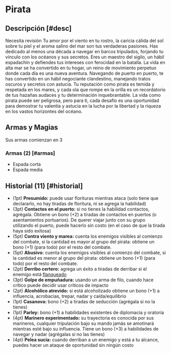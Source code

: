 
# Pirata

<Bleed>
  <Screenshot src={piratePic} alt="placeholder" full />
</Bleed>

## Descripción [#desc]

<Callout type="warning" emoji="🔎">
  Necesita revisión
</Callout>
Tu amor por el viento en tu rostro, la caricia cálida del sol sobre tu piel y el aroma salino del mar son tus verdaderas pasiones. Has dedicado al menos una década a navegar en barcos tripulados, forjando tu vínculo con los océanos y sus secretos. Eres un maestro del sigilo, un hábil espadachín y defiendes tus intereses con ferocidad en la batalla. La vida en alta mar se ha convertido en tu hogar, un reino de movimiento perpetuo donde cada día es una nueva aventura. Navegando de puerto en puerto, te has convertido en un hábil negociante clandestino, manejando tratos oscuros y secretos con astucia. Tu reputación como pirata es temida y respetada en los mares, y cada ola que rompe en la orilla es un recordatorio de tus hazañas audaces y tu determinación inquebrantable. La vida como pirata puede ser peligrosa, pero para ti, cada desafío es una oportunidad para demostrar tu valentía y astucia en la lucha por la libertad y la riqueza en los vastos horizontes del océano.

## Armas y Magias
Sus armas comienzan en 3

### Armas (2) [#armas]

- Espada corta
- Espada media

## Historial (11) [#historial]

- (1pt) **Presumido:** <Pill type="c"/> puede usar florituras mientras ataca (solo tiene que declararlo, no hay tiradas de floritura, ni se agrega la habilidad)
- (3pt) **Contactos en el puerto:** <Pill type="p"/><Pill type="s"/> si no tienes la habilidad contactos, agrégala. Obtiene un bono (+2) a tiradas de contactos en puertos (o asentamientos portuarios). De querer viajar junto con su grupo utilizando el puerto, puede hacerlo sin costo (en el caso de que la tirada haya sido exitosa)
- (5pt) **Contra viento y marea:** <Pill type="p"/> cuenta los enemigos visibles al comienzo del combate, si la cantidad es mayor al grupo del pirata: obtiene un bono (+1) (para todo) por el resto del combate.
- (5pt) **Abusivo:** <Pill type="p"/> cuenta los enemigos visibles al comienzo del combate, si la cantidad es menor al grupo del pirata: obtiene un bono (+1) (para todo) por el resto del combate.
- (2pt) **Derribo certero:** <Pill type="u"/> agrega un éxito a tiradas de derribar si el enemigo está [flanqueado](/docs/ruling-combat/02#2-5-1)
- (3pt) **Golpe de empuñadura:** <Pill type="u"/> usando un arma de filo, cuando hace crítico puede decidir usar críticos de impacto
- (2pt) **Alcohólico atrevido:** <Pill type="c"/><Pill type="u"/> si está alcoholizado obtiene un bono (+1) a influencia, acrobacias, trepar, nadar y caída/equilibrio
- (1pt) **Casanova:** bono (+2) a tiradas de seducción (agrégala si no la tienes)
- (1pt) **Parley:** bono (+1) a habilidades existentes de diplomacia y oratoria
- (4pt) **Marinero experimentado:** <Pill type="c"/> su trayectoria es conocida por sus marineros, cualquier tripulación bajo su mando jamás se amotinará mientras esté bajo su influencia. Tiene un bono (+3) a habilidades de navegar y nadar (agrégalas si no las tienes)
- (4pt) **Pelea sucia:** <Pill type="s"/>cuando derriban a un enemigo y está a tu alcance, puedes hacer un ataque de oportunidad sin ningún costo
